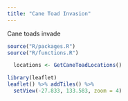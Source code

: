 ```yaml
---
title: "Cane Toad Invasion"
---
```


Cane toads invade

```r
source("R/packages.R")
source("R/functions.R")
```

```r
  locations <- GetCaneToadLocations()
```

```r
library(leaflet)
leaflet() %>% addTiles() %>%
  setView(-27.833, 133.583, zoom = 4)
```
